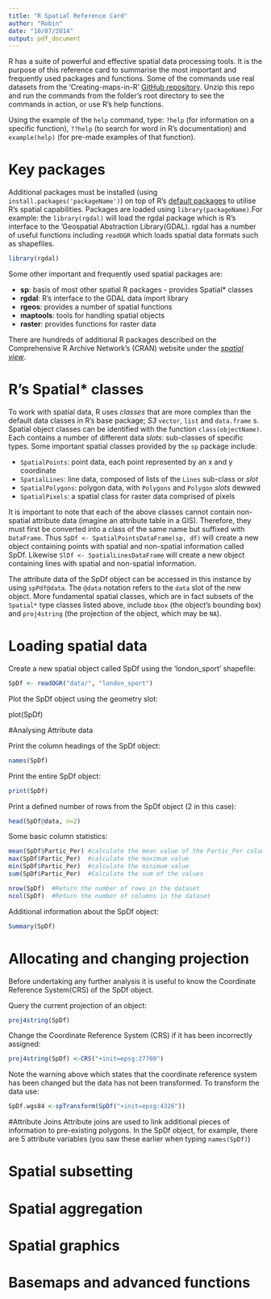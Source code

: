 ```yaml
---
title: "R Spatial Reference Card"
author: "Robin"
date: "10/07/2014"
output: pdf_document
---
```


R has a suite of powerful and effective spatial data processing tools. It is the purpose
of this reference card to summarise the most important and frequently used
packages and functions. Some of the commands use real datasets from the
'Creating-maps-in-R' [GitHub repository](http://www.github.com/Robinovelace/Creating-maps-in-R). Unzip this repo and run the commands from the folder's root directory to see the commands in action, or use R's help functions.

Using the example of the `help` command, type:
`?help` (for information on a specific function),
`??help` (to search for word in R's documentation)
and `example(help)` (for pre-made examples of that function).

# Key packages

Additional packages must be installed (using `install.packages('packageName')`) on top of 
R's [default packages](http://www.hep.by/gnu/r-patched/r-admin/R-admin_33.html) to utilise R's spatial 
capabilities. Packages are loaded using `library(packageName)`.For example: the `library(rgdal)` will load the rgdal package which is R's interface to the 'Geospatial Abstraction Library(GDAL). rgdal has a number of useful functions including `readOGR` which loads spatial data formats such as shapefiles.  

```r
library(rgdal)
```

Some other important and frequently used spatial packages are:

- **sp**: basis of most other spatial R packages - provides Spatial* classes
- **rgdal**: R's interface to the GDAL data import library
- **rgeos**: provides a number of spatial functions
- **maptools**: tools for handling spatial objects
- **raster**: provides functions for raster data

There are hundreds of additional R packages described on the Comprehensive
R Archive Network's (CRAN) website under the
[*spatial view*](http://cran.r-project.org/web/views/Spatial.html).

# R's Spatial* classes

To work with spatial data, R uses *classes* that are more complex
than the default data classes in R's base package; *S3* `vector`, `list` and `data.frame` s. 
Spatial object classes can be identified with the
function `class(objectName)`. Each contains a number of different data
*slots*: sub-classes of specific types. Some important
spatial classes provided by the `sp` package include:

- `SpatialPoints`: point data, each point represented by an x and y coordinate
- `SpatialLines`: line data, composed of lists of the `Lines` sub-class or *slot*
- `SpatialPolygons`: polygon data, with `Polygons` and `Polygon` *slots* dewwed
- `SpatialPixels`: a spatial class for raster data comprised of pixels

It is important to note that each of the above classes cannot contain non-spatial
attribute data (imagine an attribute table in a GIS). Therefore, they must first be converted into a class of the same name but suffixed with `DataFrame`. Thus `SpDf <- SpatialPointsDataFrame(sp, df)` will create a new object containing points with spatial and non-spatial information called SpDf. Likewise `SlDf <- SpatialLinesDataFrame` will create a new object containing lines with spatial and non-spatial information. 

The attribute data of the SpDf object can be accessed in this instance by using `spPdf@data`. The `@data` notation refers to the `data` slot of the new object. More fundamental spatial classes, which
are in fact subsets of the `Spatial*` type classes listed above, include `bbox` (the
object's bounding box) and `proj4string` (the projection of the object, which may be `NA`).

# Loading spatial data
Create a new spatial object called SpDf using the 'london_sport' shapefile: 
```r
SpDf <- readOGR("data/", "london_sport") 
```

Plot the SpDf object using the geometry slot:

plot(SpDf)

#Analysing Attribute data

Print the column headings of the SpDf object:
```r
names(SpDf)
```

Print the entire SpDf object:
```r
print(SpDf)
```

Print a defined number of rows from the SpDf object (2 in this case):
```r
head(SpDf@data, n=2)
```

Some basic column statistics:
```r
mean(SpDf$Partic_Per) #calculate the mean value of the Partic_Per column
max(SpDf$Partic_Per)  #calculate the maximum value 
min(SpDf$Partic_Per)  #calculate the minimum value
sum(SpDf$Partic_Per)  #Calculate the sum of the values

nrow(SpDf)  #Return the number of rows in the dataset
ncol(SpDf)  #Return the number of columns in the dataset 
```

Additional information about the SpDf object:
```r
Summary(SpDf)
```

# Allocating and changing projection
Before undertaking any further analysis it is useful to know the Coordinate Reference System(CRS) of the SpDf object. 

Query the current projection of an object: 
```r
proj4string(SpDf)
```

Change the Coordinate Reference System (CRS) if it has been incorrectly assigned:
```r
proj4string(SpDf) <-CRS("+init=epsg:27700")
```

Note the warning above which states that the coordinate reference system has been changed but the data
has not been transformed. To transform the data use:
```r
SpDf.wgs84 <-spTransform(SpDf("+init=epsg:4326"))
```

#Attribute Joins
Attribute joins are used to link additional pieces of information to pre-existing polygons. In the SpDf object, for example, there are 5 attribute variables (you saw these earlier when typing `names(SpDf)`)

# Spatial subsetting



# Spatial aggregation

# Spatial graphics

# Basemaps and advanced functions




